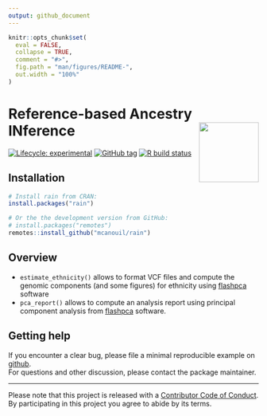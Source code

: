 ```yaml
---
output: github_document
---
```


<!-- README.md is generated from README.Rmd. Please edit that file -->

```r
knitr::opts_chunk$set(
  eval = FALSE,
  collapse = TRUE,
  comment = "#>",
  fig.path = "man/figures/README-",
  out.width = "100%"
)
```

# Reference-based Ancestry INference <img src="man/figures/rain.png" align="right" width="120" />

<!-- badges: start -->
[![Lifecycle: experimental](https://img.shields.io/badge/lifecycle-experimental-orange.svg)](https://www.tidyverse.org/lifecycle/#experimental)
[![GitHub tag](https://img.shields.io/github/tag/mcanouil/rain.svg?label=latest tag&include_prereleases)](https://github.com/mcanouil/rain)
[![R build status](https://github.com/mcanouil/rain/workflows/R-CMD-check/badge.svg)](https://github.com/mcanouil/rain/actions)
<!-- badges: end -->

## Installation

```r
# Install rain from CRAN:
install.packages("rain")

# Or the the development version from GitHub:
# install.packages("remotes")
remotes::install_github("mcanouil/rain")
```

## Overview 

* `estimate_ethnicity()` allows to format VCF files and compute the genomic components (and some figures) for ethnicity using [flashpca](https://github.com/gabraham/flashpca) software
* `pca_report()` allows to compute an analysis report using principal component analysis from [flashpca](https://github.com/gabraham/flashpca) software. 

## Getting help

If you encounter a clear bug, please file a minimal reproducible example on [github](https://github.com/mcanouil/rain/issues).  
For questions and other discussion, please contact the package maintainer.

---

Please note that this project is released with a [Contributor Code of Conduct](.github/CODE_OF_CONDUCT.md).  
By participating in this project you agree to abide by its terms.


